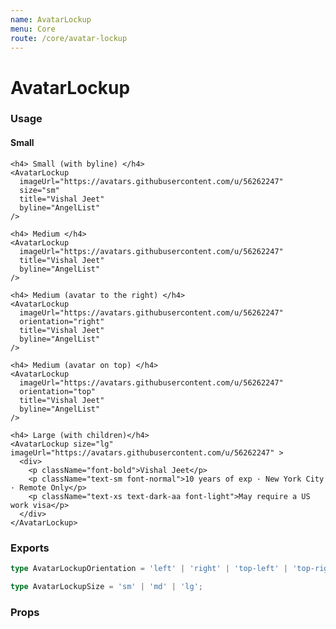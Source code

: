 ```yaml
---
name: AvatarLockup
menu: Core
route: /core/avatar-lockup
---
```



# AvatarLockup

### Usage

<Playground>
  <div>
    <h4> Small </h4>
    <AvatarLockup
      imageUrl="https://avatars.githubusercontent.com/u/56262247"
      size="sm"
      title="Vishal Jeet"
    />

    <h4> Small (with byline) </h4>
    <AvatarLockup
      imageUrl="https://avatars.githubusercontent.com/u/56262247"
      size="sm"
      title="Vishal Jeet"
      byline="AngelList"
    />

    <h4> Medium </h4>
    <AvatarLockup
      imageUrl="https://avatars.githubusercontent.com/u/56262247"
      title="Vishal Jeet"
      byline="AngelList"
    />

    <h4> Medium (avatar to the right) </h4>
    <AvatarLockup
      imageUrl="https://avatars.githubusercontent.com/u/56262247"
      orientation="right"
      title="Vishal Jeet"
      byline="AngelList"
    />

    <h4> Medium (avatar on top) </h4>
    <AvatarLockup
      imageUrl="https://avatars.githubusercontent.com/u/56262247"
      orientation="top"
      title="Vishal Jeet"
      byline="AngelList"
    />

    <h4> Large (with children)</h4>
    <AvatarLockup size="lg" imageUrl="https://avatars.githubusercontent.com/u/56262247" >
      <div>
        <p className="font-bold">Vishal Jeet</p>
        <p className="text-sm font-normal">10 years of exp · New York City · Remote Only</p>
        <p className="text-xs text-dark-aa font-light">May require a US work visa</p>
      </div>
    </AvatarLockup>
  </div>
</Playground>

### Exports

```ts
type AvatarLockupOrientation = 'left' | 'right' | 'top-left' | 'top-right';

type AvatarLockupSize = 'sm' | 'md' | 'lg';
```

### Props

<Props of={AvatarLockup} />
